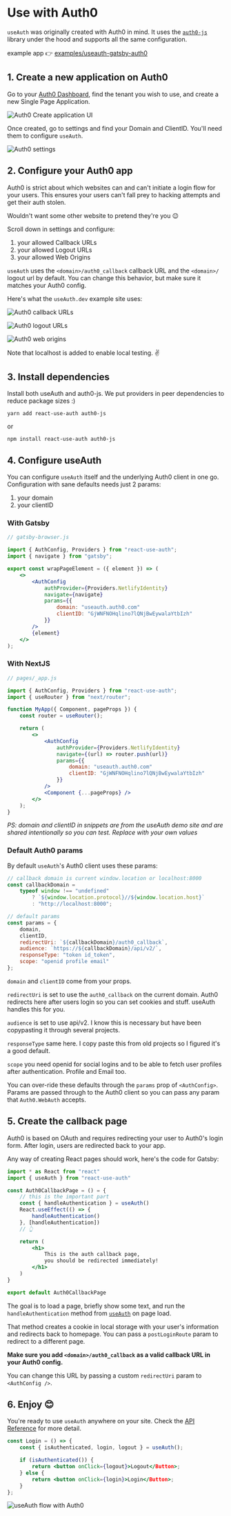 # Use with Auth0

`useAuth` was originally created with Auth0 in mind. It uses the [`auth0-js`](https://github.com/auth0/auth0.js) library under the hood and supports all the same configuration.

example app 👉 [examples/useauth-gatsby-auth0](https://github.com/Swizec/useAuth/tree/master/examples/useauth-gatsby-auth0)

## 1. Create a new application on Auth0

Go to your [Auth0 Dashboard](manage.auth0.com/dashboard), find the tenant you wish to use, and create a new Single Page Application.

![Auth0 Create application UI](./images/auth0-application.png)

Once created, go to settings and find your Domain and ClientID. You'll need them to configure `useAuth`.

![Auth0 settings](./images/auth0-settings.png)

## 2. Configure your Auth0 app

Auth0 is strict about which websites can and can't initiate a login flow for your users. This ensures your users can't fall prey to hacking attempts and get their auth stolen.

Wouldn't want some other website to pretend they're you 😉

Scroll down in settings and configure:

1. your allowed Callback URLs
2. your allowed Logout URLs
3. your allowed Web Origins

`useAuth` uses the `<domain>/auth0_callback` callback URL and the `<domain>/` logout url by default. You can change this behavior, but make sure it matches your Auth0 config.

Here's what the `useAuth.dev` example site uses:

![Auth0 callback URLs](./images/auth0-callback-url.png)

![Auth0 logout URLs](./images/auth0-logout-url.png)

![Auth0 web origins](./images/auth0-web-origins.png)

Note that localhost is added to enable local testing. ✌️

## 3. Install dependencies

Install both useAuth and auth0-js. We put providers in peer dependencies to reduce package sizes :)

```
yarn add react-use-auth auth0-js
```

or

```
npm install react-use-auth auth0-js
```

## 4. Configure useAuth

You can configure `useAuth` itself and the underlying Auth0 client in one go. Configuration with sane defaults needs just 2 params:

1. your domain
2. your clientID

### With Gatsby

```jsx
// gatsby-browser.js

import { AuthConfig, Providers } from "react-use-auth";
import { navigate } from "gatsby";

export const wrapPageElement = ({ element }) => (
    <>
        <AuthConfig
            authProvider={Providers.NetlifyIdentity}
            navigate={navigate}
            params={{
                domain: "useauth.auth0.com"
                clientID: "GjWNFNOHqlino7lQNjBwEywalaYtbIzh"
            }}
        />
        {element}
    </>
);
```

### With NextJS

```jsx
// pages/_app.js

import { AuthConfig, Providers } from "react-use-auth";
import { useRouter } from "next/router";

function MyApp({ Component, pageProps }) {
    const router = useRouter();

    return (
        <>
            <AuthConfig
                authProvider={Providers.NetlifyIdentity}
                navigate={(url) => router.push(url)}
                params={{
                    domain: "useauth.auth0.com"
                    clientID: "GjWNFNOHqlino7lQNjBwEywalaYtbIzh"
                }}
            />
            <Component {...pageProps} />
        </>
    );
}
```

_PS: domain and clientID in snippets are from the useAuth demo site and are shared intentionally so you can test. Replace with your own values_

### Default Auth0 params

By default `useAuth`'s Auth0 client uses these params:

```jsx
// callback domain is current window.location or localhost:8000
const callbackDomain =
    typeof window !== "undefined"
        ? `${window.location.protocol}//${window.location.host}`
        : "http://localhost:8000";

// default params
const params = {
    domain,
    clientID,
    redirectUri: `${callbackDomain}/auth0_callback`,
    audience: `https://${callbackDomain}/api/v2/`,
    responseType: "token id_token",
    scope: "openid profile email"
};
```

`domain` and `clientID` come from your props.

`redirectUri` is set to use the `auth0_callback` on the current domain. Auth0 redirects here after users login so you can set cookies and stuff. useAuth handles this for you.

`audience` is set to use api/v2. I know this is necessary but have been copypasting it through several projects.

`responseType` same here. I copy paste this from old projects so I figured it's a good default.

`scope` you need openid for social logins and to be able to fetch user profiles after authentication. Profile and Email too.

You can over-ride these defaults through the `params` prop of `<AuthConfig>`. Params are passed through to the Auth0 client so you can pass any param that `Auth0.WebAuth` accepts.

## 5. Create the callback page

Auth0 is based on OAuth and requires redirecting your user to Auth0's login form. After login, users are redirected back to your app.

Any way of creating React pages should work, here's the code for Gatsby:

```jsx
import * as React from "react"
import { useAuth } from "react-use-auth"

const Auth0CallbackPage = () = {
    // this is the important part
    const { handleAuthentication } = useAuth()
    React.useEffect(() => {
        handleAuthentication()
    }, [handleAuthentication])
    // 👆

    return (
        <h1>
            This is the auth callback page,
            you should be redirected immediately!
        </h1>
    )
}

export default Auth0CallbackPage
```

The goal is to load a page, briefly show some text, and run the `handleAuthentication` method from [`useAuth`](https://useauth.dev) on page load.

That method creates a cookie in local storage with your user's information and redirects back to homepage. You can pass a `postLoginRoute` param to redirect to a different page.

**Make sure you add `<domain>/auth0_callback` as a valid callback URL in your Auth0 config.**

You can change this URL by passing a custom `redirectUri` param to `<AuthConfig />`.

## 6. Enjoy 😊

You're ready to use `useAuth` anywhere on your site. Check the [API Reference](/docs/api-reference) for more detail.

```jsx
const Login = () => {
    const { isAuthenticated, login, logout } = useAuth();

    if (isAuthenticated()) {
        return <button onClick={logout}>Logout</Button>;
    } else {
        return <button onClick={login}>Login</Button>;
    }
};
```

![useAuth flow with Auth0](./images/auth0-flow.gif)
